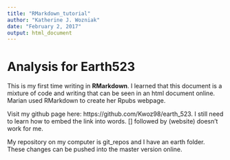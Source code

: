 ```yaml
---
title: "RMarkdown_tutorial"
author: "Katherine J. Wozniak"
date: "February 2, 2017"
output: html_document
---
```

# Analysis for Earth523

This is my first time writing in **RMarkdown**. I learned that this document is a mixture of code and writing that can be seen in an html document online. Marian used RMarkdown to create her Rpubs webpage. 

Visit my github page here: https://github.com/Kwoz98/earth_523. I still need to learn how to embed the link into words. [] followed by (website) doesn't work for me.

My repository on my computer is git_repos and I have an earth folder. These changes can be pushed into the master version online. 